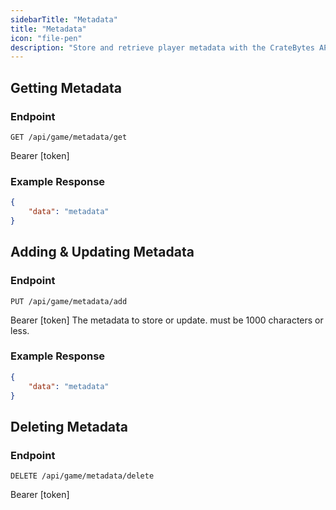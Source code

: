 ```yaml
---
sidebarTitle: "Metadata"
title: "Metadata"
icon: "file-pen"
description: "Store and retrieve player metadata with the CrateBytes API."
---
```


## Getting Metadata

### Endpoint

```http
GET /api/game/metadata/get
```

<ParamField header="authorization header" type="string" required>
    Bearer [token]
</ParamField>

### Example Response

```json
{
    "data": "metadata"
}
```

## Adding & Updating Metadata

### Endpoint

```http
PUT /api/game/metadata/add
```

<ParamField header="authorization header" type="string" required>
    Bearer [token]
</ParamField>

<ParamField body="data" type="string" required>
    The metadata to store or update. must be 1000 characters or less.
</ParamField>

### Example Response

```json
{
    "data": "metadata"
}
```

## Deleting Metadata

### Endpoint

```http
DELETE /api/game/metadata/delete
```

<ParamField header="authorization header" type="string" required>
    Bearer [token]
</ParamField>
